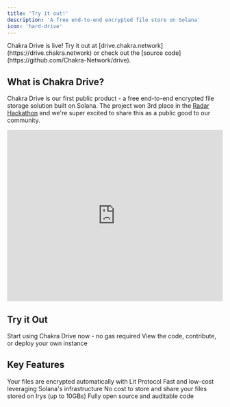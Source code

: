 ```yaml
---
title: 'Try it out!'
description: 'A free end-to-end encrypted file store on Solana'
icon: 'hard-drive'
---
```


<Note>
  Chakra Drive is live! Try it out at
  [drive.chakra.network](https://drive.chakra.network) or check out the [source
  code](https://github.com/Chakra-Network/drive).
</Note>

## What is Chakra Drive?

Chakra Drive is our first public product - a free end-to-end encrypted file storage solution built on Solana.
The project won 3rd place in the [Radar Hackathon](https://x.com/solana/status/1856355031374802958) and we're super excited to share this as a public good to our community.

<iframe
  width='100%'
  height='400'
  src='https://cdn.prod.website-files.com/669de659c0d915d963bf6513%2F671066cbabc19ec4b67fa24b_chakra%20video-transcode.webm'
  title='Chakra Drive Demo'
  frameborder='0'
  allow='accelerometer; autoplay; clipboard-write; encrypted-media; gyroscope; picture-in-picture'
  allowfullscreen
></iframe>

## Try it Out

<CardGroup cols={2}>
  <Card title='Live Product' icon='rocket' href='https://drive.chakra.network'>
    Start using Chakra Drive now - no gas required
  </Card>
  <Card
    title='Source Code'
    icon='github'
    href='https://github.com/Chakra-Network/drive'
  >
    View the code, contribute, or deploy your own instance
  </Card>
</CardGroup>

## Key Features

<CardGroup cols={2}>
  <Card title='End-to-End Encryption' icon='lock' href='/drive/encryption'>
    Your files are encrypted automatically with Lit Protocol
  </Card>
  <Card title='Powered by Solana' icon='bolt'>
    Fast and low-cost leveraging Solana's infrastructure
  </Card>
  <Card title='Free to Use' icon='gift'>
    No cost to store and share your files stored on Irys (up to 10GBs)
  </Card>
  <Card title='Open Source' icon='code'>
    Fully open source and auditable code
  </Card>
</CardGroup>
